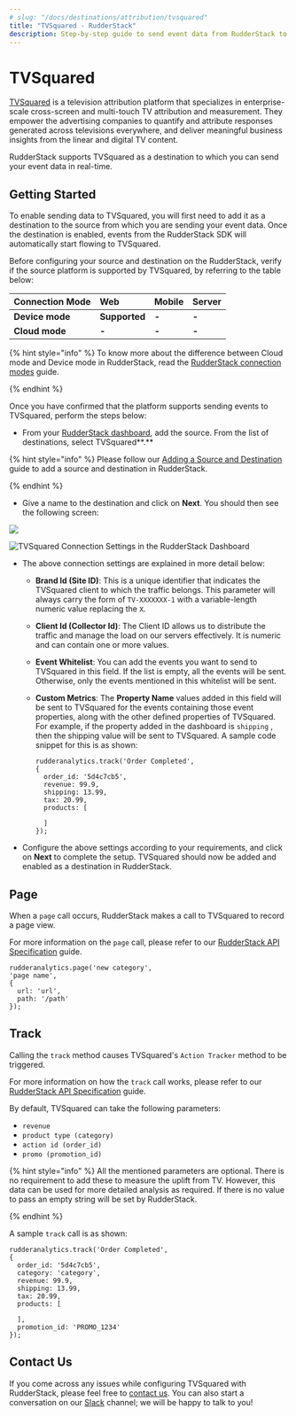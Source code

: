 ```yaml
---
# slug: "/docs/destinations/attribution/tvsquared"
title: "TVSquared - RudderStack"
description: Step-by-step guide to send event data from RudderStack to TVSquared.
---
```


# TVSquared

[TVSquared](https://tvsquared.com/) is a television attribution platform that specializes in enterprise-scale cross-screen and multi-touch TV attribution and measurement. They empower the advertising companies to quantify and attribute responses generated across televisions everywhere, and deliver meaningful business insights from the linear and digital TV content.

RudderStack supports TVSquared as a destination to which you can send your event data in real-time.

## Getting Started

To enable sending data to TVSquared, you will first need to add it as a destination to the source from which you are sending your event data. Once the destination is enabled, events from the RudderStack SDK will automatically start flowing to TVSquared.

Before configuring your source and destination on the RudderStack, verify if the source platform is supported by TVSquared, by referring to the table below:

| **Connection Mode** | **Web**       | **Mobile** | **Server** |
| :------------------ | :------------ | :--------- | :--------- |
| **Device mode**     | **Supported** | **-**      | **-**      |
| **Cloud mode**      | **-**         | **-**      | **-**      |

{% hint style="info" %}
To know more about the difference between Cloud mode and Device mode in RudderStack, read the [RudderStack connection modes](https://docs.rudderstack.com/get-started/rudderstack-connection-modes) guide.

{% endhint %}

Once you have confirmed that the platform supports sending events to TVSquared, perform the steps below:

- From your [RudderStack dashboard](https://app.rudderlabs.com/), add the source. From the list of destinations, select TVSquared**.**

{% hint style="info" %}
Please follow our [Adding a Source and Destination](https://docs.rudderstack.com/getting-started/adding-source-and-destination-rudderstack) guide to add a source and destination in RudderStack.

{% endhint %}

- Give a name to the destination and click on **Next**. You should then see the following screen:

![](../../.gitbook/assets/image%20%2873%29.png)

![TVSquared Connection Settings in the RudderStack Dashboard](../../.gitbook/assets/image%20%2834%29.png)

- The above connection settings are explained in more detail below:

  - **Brand Id \(Site ID\)**: This is a unique identifier that indicates the TVSquared client to which the traffic belongs. This parameter will always carry the form of `TV-XXXXXXX-1` with a variable-length numeric value replacing the `X`.
  - **Client Id \(Collector Id\)**: The Client ID allows us to distribute the traffic and manage the load on our servers effectively. It is numeric and can contain one or more values.
  - **Event Whitelist**: You can add the events you want to send to TVSquared in this field. If the list is empty, all the events will be sent. Otherwise, only the events mentioned in this whitelist will be sent.
  - **Custom Metrics**: The **Property Name** values added in this field will be sent to TVSquared for the events containing those event properties, along with the other defined properties of TVSquared. For example, if the property added in the dashboard is `shipping` , then the shipping value will be sent to TVSquared. A sample code snippet for this is as shown:

    ```text
    rudderanalytics.track('Order Completed',
    {
      order_id: '5d4c7cb5',
      revenue: 99.9,
      shipping: 13.99,
      tax: 20.99,
      products: [

      ]
    });
    ```

- Configure the above settings according to your requirements, and click on **Next** to complete the setup. TVSquared should now be added and enabled as a destination in RudderStack.

## Page

When a `page` call occurs, RudderStack makes a call to TVSquared to record a page view.

For more information on the `page` call, please refer to our [RudderStack API Specification](https://docs.rudderstack.com/rudderstack-api-spec) guide.

```text
rudderanalytics.page('new category',
'page name',
{
  url: 'url',
  path: '/path'
});
```

## Track

Calling the `track` method causes TVSquared's `Action Tracker` method to be triggered.

For more information on how the `track` call works, please refer to our [RudderStack API Specification](https://docs.rudderstack.com/rudderstack-api-spec) guide.

By default, TVSquared can take the following parameters:

- `revenue`
- `product type (category)`
- `action id (order_id)`
- `promo (promotion_id)`

{% hint style="info" %}
All the mentioned parameters are optional. There is no requirement to add these to measure the uplift from TV. However, this data can be used for more detailed analysis as required. If there is no value to pass an empty string will be set by RudderStack.

{% endhint %}

A sample `track` call is as shown:

```text
rudderanalytics.track('Order Completed',
{
  order_id: '5d4c7cb5',
  category: 'category',
  revenue: 99.9,
  shipping: 13.99,
  tax: 20.99,
  products: [

  ],
  promotion_id: 'PROMO_1234'
});
```

## Contact Us

If you come across any issues while configuring TVSquared with RudderStack, please feel free to [contact us](mailto:%20docs@rudderstack.com). You can also start a conversation on our [Slack](https://resources.rudderstack.com/join-rudderstack-slack) channel; we will be happy to talk to you!
